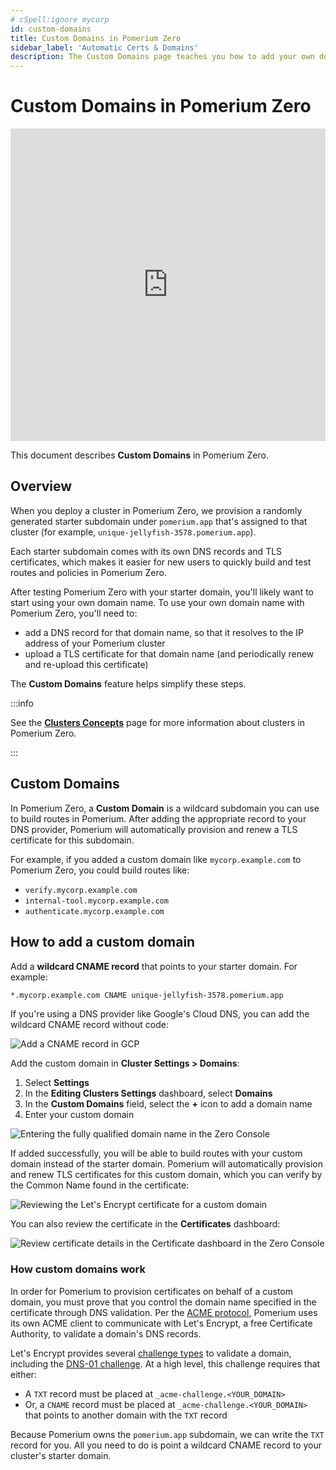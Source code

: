 ```yaml
---
# cSpell:ignore mycorp
id: custom-domains
title: Custom Domains in Pomerium Zero
sidebar_label: 'Automatic Certs & Domains'
description: The Custom Domains page teaches you how to add your own domain in Pomerium Zero and how to use it to build routes to your services.
---
```


# Custom Domains in Pomerium Zero

<iframe
  width="100%"
  height="500"
  src="https://www.youtube.com/embed/qj1D5Rgziz0"
  frameborder="0"
  webkitallowfullscreen="true"
  mozallowfullscreen="true"
  allowfullscreen="true"></iframe>

This document describes **Custom Domains** in Pomerium Zero.

## Overview

When you deploy a cluster in Pomerium Zero, we provision a randomly generated starter subdomain under `pomerium.app` that's assigned to that cluster (for example, `unique-jellyfish-3578.pomerium.app`).

Each starter subdomain comes with its own DNS records and TLS certificates, which makes it easier for new users to quickly build and test routes and policies in Pomerium Zero.

After testing Pomerium Zero with your starter domain, you'll likely want to start using your own domain name. To use your own domain name with Pomerium Zero, you'll need to:

- add a DNS record for that domain name, so that it resolves to the IP address of your Pomerium cluster
- upload a TLS certificate for that domain name (and periodically renew and re-upload this certificate)

The **Custom Domains** feature helps simplify these steps.

:::info

See the [**Clusters Concepts**](/docs/manage/clusters) page for more information about clusters in Pomerium Zero.

:::

## Custom Domains

In Pomerium Zero, a **Custom Domain** is a wildcard subdomain you can use to build routes in Pomerium. After adding the appropriate record to your DNS provider, Pomerium will automatically provision and renew a TLS certificate for this subdomain.

For example, if you added a custom domain like `mycorp.example.com` to Pomerium Zero, you could build routes like:

- `verify.mycorp.example.com`
- `internal-tool.mycorp.example.com`
- `authenticate.mycorp.example.com`

## How to add a custom domain

Add a **wildcard CNAME record** that points to your starter domain. For example:

```bash
*.mycorp.example.com CNAME unique-jellyfish-3578.pomerium.app
```

If you're using a DNS provider like Google's Cloud DNS, you can add the wildcard CNAME record without code:

![Add a CNAME record in GCP](./img/custom-domains/gcp-cname-record.png)

Add the custom domain in **Cluster Settings > Domains**:

1. Select **Settings**
1. In the **Editing Clusters Settings** dashboard, select **Domains**
1. In the **Custom Domains** field, select the **+** icon to add a domain name
1. Enter your custom domain

![Entering the fully qualified domain name in the Zero Console](./img/custom-domains/add-custom-domain.gif)

If added successfully, you will be able to build routes with your custom domain instead of the starter domain. Pomerium will automatically provision and renew TLS certificates for this custom domain, which you can verify by the Common Name found in the certificate:

![Reviewing the Let's Encrypt certificate for a custom domain](./img/custom-domains/custom-domain-certificates.png)

You can also review the certificate in the **Certificates** dashboard:

![Review certificate details in the Certificate dashboard in the Zero Console](./img/custom-domains/certificate-details.gif)

### How custom domains work

In order for Pomerium to provision certificates on behalf of a custom domain, you must prove that you control the domain name specified in the certificate through DNS validation. Per the [ACME protocol](https://datatracker.ietf.org/doc/html/rfc8555#section-2), Pomerium uses its own ACME client to communicate with Let's Encrypt, a free Certificate Authority, to validate a domain's DNS records.

Let's Encrypt provides several [challenge types](https://letsencrypt.org/docs/challenge-types/) to validate a domain, including the [DNS-01 challenge](https://letsencrypt.org/docs/challenge-types/#dns-01-challenge). At a high level, this challenge requires that either:

- A `TXT` record must be placed at `_acme-challenge.<YOUR_DOMAIN>`
- Or, a `CNAME` record must be placed at `_acme-challenge.<YOUR_DOMAIN>` that points to another domain with the `TXT` record

Because Pomerium owns the `pomerium.app` subdomain, we can write the `TXT` record for you. All you need to do is point a wildcard CNAME record to your cluster's starter domain.
